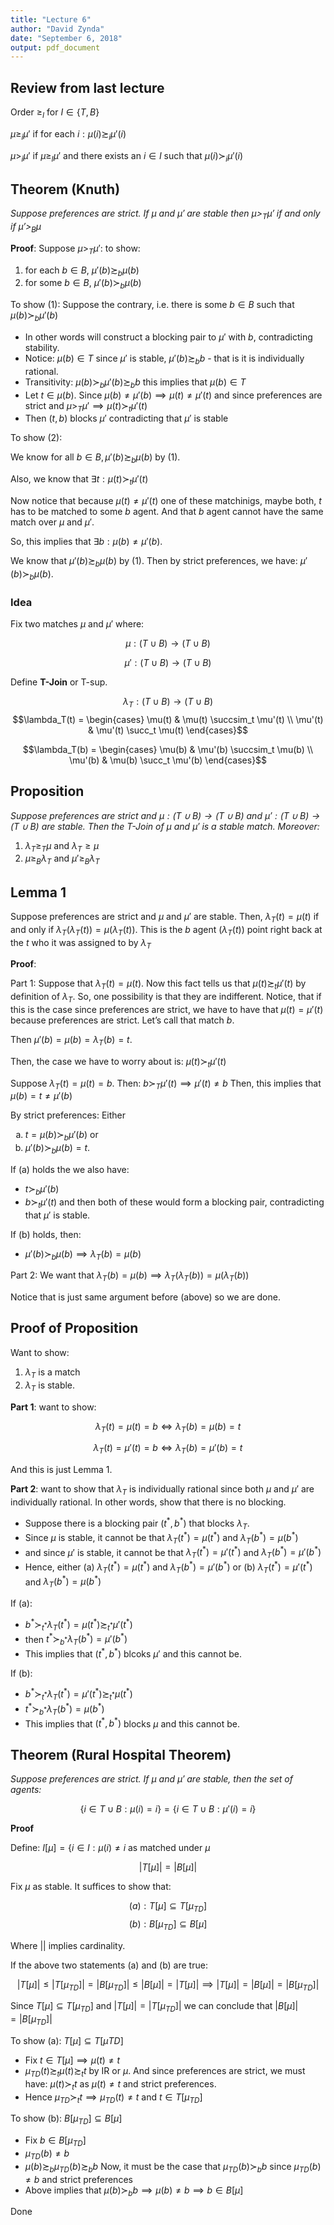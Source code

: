 ---
title: "Lecture 6"
author: "David Zynda"
date: "September 6, 2018"
output: pdf_document
---

## Review from last lecture

Order $\ge_I$ for $I \in \{T, B\}$

$\mu \ge_i \mu'$ if for each $i: \mu(i) \succsim_i \mu'(i)$

$\mu >_i \mu'$ if $\mu \ge_I \mu'$ and there exists an $i \in I$ such that $\mu(i) \succ_i \mu'(i)$




## Theorem (Knuth) 

_Suppose preferences are strict. If $\mu$ and $\mu'$ are stable then $\mu >_T \mu'$ if and only if $\mu' >_B \mu$_


__Proof__: Suppose $\mu >_T \mu':$ to show:

(1) for each $b \in B$, $\mu'(b) \succsim_b \mu(b)$
(2) for some $b \in B$, $\mu'(b) \succ_b \mu(b)$


To show (1): Suppose the contrary, i.e. there is some $b \in B$ such that $\mu(b) \succ_b \mu'(b)$

+ In other words will construct a blocking pair to $\mu'$ with $b$, contradicting stability. 
+ Notice: $\mu(b) \in T$ since $\mu'$ is stable, $\mu'(b) \succsim_b b$ - that is it is individually rational.
+ Transitivity: $\mu(b) \succ_b \mu'(b) \succsim_b b$ this implies that $\mu(b) \in T$
+ Let $t \in \mu(b)$. Since $\mu(b) \neq \mu'(b) \implies \mu(t) \neq \mu'(t)$ and since preferences are strict and $\mu >_T \mu' \implies \mu(t) \succ_t \mu'(t)$
+ Then $(t,b)$ blocks $\mu'$ contradicting that $\mu'$ is stable



To show (2):

We know for all $b \in B, \mu'(b) \succsim_b \mu(b)$ by (1). 

Also, we know that $\exists t : \mu(t) \succ_t \mu'(t)$

Now notice that because $\mu(t) \neq \mu'(t)$ one of these matchinigs, maybe both, $t$ has to be matched to some $b$ agent. And that $b$ agent cannot have the same match over $\mu$ and $\mu'$. 

So, this implies that $\exists b : \mu(b) \neq \mu'(b)$. 


We know that $\mu'(b) \succsim_b \mu(b)$ by (1). Then by strict preferences, we have: $\mu'(b) \succ_b \mu(b)$. 

### Idea 


Fix two matches $\mu$ and $\mu'$ where:

$$\mu: (T \cup B) \rightarrow (T \cup B)$$

$$\mu': (T \cup B) \rightarrow (T \cup B)$$

Define __T-Join__ or T-sup. 

$$\lambda_T: (T \cup B) \rightarrow (T \cup B)$$
$$\lambda_T(t) = \begin{cases} 
      \mu(t) & \mu(t) \succsim_t \mu'(t) \\
      \mu'(t) & \mu'(t) \succ_t \mu(t) 
   \end{cases}$$
   
$$\lambda_T(b) = \begin{cases} 
      \mu(b) & \mu'(b) \succsim_t \mu(b) \\
      \mu'(b) & \mu(b) \succ_t \mu'(b) 
   \end{cases}$$


## Proposition

_Suppose preferences are strict and $\mu: (T \cup B) \rightarrow (T \cup B)$ and $\mu': (T \cup B) \rightarrow (T \cup B)$ are stable. Then the T-Join of $\mu$ and $\mu'$ is a stable match. Moreover:_

(1) $\lambda_T \ge_T \mu$ and $\lambda_T \ge \mu$
(2) $\mu \ge_B \lambda_T$ and $\mu' \ge_B \lambda_T$


## Lemma 1

Suppose preferences are strict and $\mu$ and $\mu'$ are stable. Then, $\lambda_T(t) = \mu(t)$ if and only if $\lambda_T(\lambda_T(t)) = \mu(\lambda_T(t))$. This is the $b$ agent ($\lambda_T(t)$) point right back at the $t$ who it was assigned to by $\lambda_T$

__Proof__:

Part 1: Suppose that $\lambda_T(t) = \mu(t)$. Now this fact tells us that $\mu(t) \succsim_t \mu'(t)$ by definition of $\lambda_T$. So, one possibility is that they are indifferent. Notice, that if this is the case since preferences are strict, we have to have that $\mu(t) = \mu'(t)$ because preferences are strict. Let's call that match $b$. 

Then $\mu'(b) = \mu(b) = \lambda_T(b) = t$. 



Then, the case we have to worry about is: $\mu(t) \succ_t \mu'(t)$

Suppose $\lambda_T(t) = \mu(t) = b$. Then: $b \succ_T \mu'(t) \implies \mu'(t) \neq b$ Then, this implies that $\mu(b) = t \neq \mu'(b)$

By strict preferences: Either

(a) $t = \mu(b) \succ_b \mu'(b)$ or
(b) $\mu'(b) \succ_b \mu(b) = t$. 

If (a) holds the we also have:

+ $t \succ_b \mu'(b)$ 
+ $b \succ_t \mu'(t)$ and then both of these would form a blocking pair, contradicting that $\mu'$ is stable. 

If (b) holds, then:

+ $\mu'(b) \succ_b \mu(b) \implies \lambda_T(b) = \mu(b)$



Part 2: We want that $\lambda_T(b) = \mu(b) \implies \lambda_T(\lambda_T(b)) = \mu(\lambda_T(b))$

Notice that is just same argument before (above) so we are done. 




## Proof of Proposition

Want to show:

(1) $\lambda_T$ is a match
(2) $\lambda_T$ is stable. 


__Part 1__: want to show:  

$$\lambda_T(t) = \mu(t) = b \iff \lambda_T(b) = \mu(b) = t$$ 

$$\lambda_T(t) = \mu'(t) = b \iff \lambda_T(b) = \mu'(b) = t$$

And this is just Lemma 1. 




__Part 2__: want to show that $\lambda_T$ is individually rational since both $\mu$ and $\mu'$ are individually rational. In other words, show that there is no blocking. 


+ Suppose there is a blocking pair $(t^*, b^*)$ that blocks $\lambda_T$. 
+ Since $\mu$ is stable, it cannot be that $\lambda_T(t^*) = \mu(t^*)$ and $\lambda_T(b^*) = \mu(b^*)$
+ and since $\mu'$ is stable, it cannot be that $\lambda_T(t^*) = \mu'(t^*)$ and $\lambda_T(b^*) = \mu'(b^*)$
+ Hence, either (a) $\lambda_T(t^*) = \mu(t^*)$ and $\lambda_T(b^*) = \mu'(b^*)$ or (b) $\lambda_T(t^*) = \mu'(t^*)$ and $\lambda_T(b^*) = \mu(b^*)$


If (a):

+ $b^* \succ_{t^*} \lambda_T(t^*) = \mu(t^*) \succsim_{t^*} \mu'(t^*)$
+ then $t^* \succ_{b^*} \lambda_T(b^*) = \mu'(b^*)$
+ This implies that $(t^* , b^*)$ blcoks $\mu'$ and this cannot be. 


If (b):

+ $b^* \succ_{t^*} \lambda_T(t^*) = \mu'(t^*) \succsim_{t^*} \mu(t^*)$
+ $t^* \succ_{b^*} \lambda_T(b^*) = \mu(b^*)$
+ This implies that $(t^*, b^*)$ blocks $\mu$ and this cannot be. 




## Theorem (Rural Hospital Theorem)

_Suppose preferences are strict. If $\mu$ and $\mu'$ are stable, then the set of agents:_

$$\{ i \in T \cup B: \mu(i) = i\} = \{i \in T \cup B: \mu'(i) = i\}$$




__Proof__

Define: $I[\mu] = \{i \in I :\mu(i) \ne i$ as matched under $\mu$

$$| T[\mu] | = | B[\mu] |$$

Fix $\mu$ as stable. It suffices to show that:

$$(a): T[\mu] \subseteq T[\mu_{TD}]$$
$$(b): B[\mu_{TD}] \subseteq B[\mu]$$

Where $||$ implies cardinality.


If the above two statements (a) and (b) are true:

$$|T[\mu]| \le |T[\mu_{TD}]| = |B[\mu_{TD}]| \le |B[\mu]| = |T[\mu]| \implies |T[\mu]| = |B[\mu]| = |B[\mu_{TD}]|$$


Since $T[\mu] \subseteq T[\mu_{TD}]$ and $|T[\mu]| = |T[\mu_{TD}]|$ we can conclude that $|B[\mu]| = |B[\mu_{TD}]|$



To show (a): $T[\mu] \subseteq T[\mu{TD}]$

+ Fix $t \in T[\mu] \implies \mu(t) \ne t$
+ $\mu_{TD}(t) \succsim_t \mu(t) \succsim_t t$ by IR or $\mu$. And since preferences are strict, we must have: $\mu(t) \succ_t t$ as $\mu(t) \ne t$ and strict preferences. 
+ Hence $\mu_{TD} \succ_t t \implies \mu_{TD}(t) \ne t$ and $t \in T[\mu_{TD}]$



To show (b): $B[\mu_{TD}] \subseteq B[\mu]$

+ Fix $b \in B[\mu_{TD}]$
+ $\mu_{TD}(b) \ne b$
+ $\mu(b) \succsim_b \mu_{TD}(b) \succsim_b b$ Now, it must be the case that $\mu_{TD}(b) \succ_b b$ since $\mu_{TD}(b) \ne b$ and strict preferences
+ Above implies that $\mu(b) \succ_b b \implies \mu(b) \ne b \implies b \in B[\mu]$

Done


